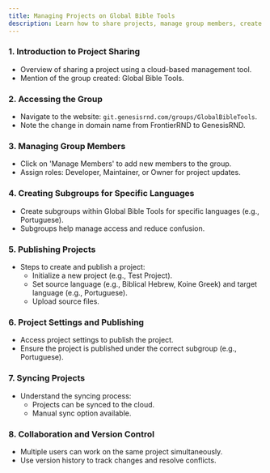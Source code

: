 ```yaml
---
title: Managing Projects on Global Bible Tools
description: Learn how to share projects, manage group members, create subgroups, and collaborate effectively using Global Bible Tools
---
```


<LoomVideo videoId="856a46aeb4f04cb7b20f273639682314" timestamp={0} title="Guide to Sharing and Managing Projects on Global Bible Tools" />

### 1. Introduction to Project Sharing

- Overview of sharing a project using a cloud-based management tool.
- Mention of the group created: Global Bible Tools.

### 2. Accessing the Group

- Navigate to the website: `git.genesisrnd.com/groups/GlobalBibleTools`.
- Note the change in domain name from FrontierRND to GenesisRND.

### 3. Managing Group Members

- Click on 'Manage Members' to add new members to the group.
- Assign roles: Developer, Maintainer, or Owner for project updates.

### 4. Creating Subgroups for Specific Languages

- Create subgroups within Global Bible Tools for specific languages (e.g., Portuguese).
- Subgroups help manage access and reduce confusion.

### 5. Publishing Projects

- Steps to create and publish a project: 
  - Initialize a new project (e.g., Test Project).
  - Set source language (e.g., Biblical Hebrew, Koine Greek) and target language (e.g., Portuguese).
  - Upload source files.

### 6. Project Settings and Publishing

- Access project settings to publish the project.
- Ensure the project is published under the correct subgroup (e.g., Portuguese).

### 7. Syncing Projects

- Understand the syncing process: 
  - Projects can be synced to the cloud.
  - Manual sync option available.

### 8. Collaboration and Version Control

- Multiple users can work on the same project simultaneously.
- Use version history to track changes and resolve conflicts.